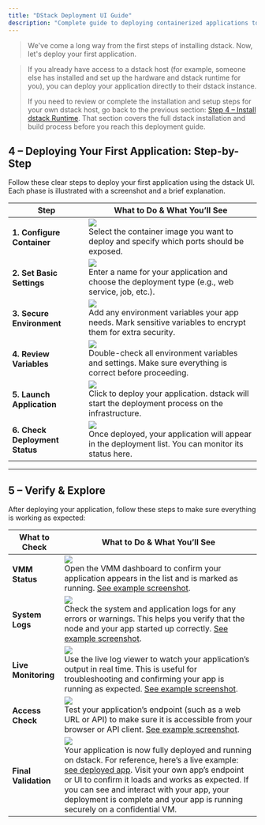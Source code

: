```yaml
---
title: "DStack Deployment UI Guide"
description: "Complete guide to deploying containerized applications to dstack with step-by-step instructions"
---
```

> We've come a long way from the first steps of installing dstack. Now, let's deploy your first application.

> If you already have access to a dstack host (for example, someone else has installed and set up the hardware and dstack runtime for you), you can deploy your application directly to their dstack instance.  
>  
> If you need to review or complete the installation and setup steps for your own dstack host, go back to the previous section: [Step 4 – Install dstack Runtime](/docs/getting-started/install/step-4-install-dstack-runtime). That section covers the full dstack installation and build process before you reach this deployment guide.

## 4 – Deploying Your First Application: Step-by-Step

Follow these clear steps to deploy your first application using the dstack UI. Each phase is illustrated with a screenshot and a brief explanation.

| Step                   | What to Do & What You’ll See |
|------------------------|---------------------------------------------------------------------------------------------------------------------------------------------------------------------------------------------------|
| **1. Configure Container**      | ![](/docs/getting-started/first-deployment-steps/step-install-guide/step13.png)<br/>Select the container image you want to deploy and specify which ports should be exposed. |
| **2. Set Basic Settings**       | ![](/docs/getting-started/first-deployment-steps/step-install-guide/step14.png)<br/>Enter a name for your application and choose the deployment type (e.g., web service, job, etc.). |
| **3. Secure Environment**       | ![](/docs/getting-started/first-deployment-steps/step-install-guide/step15.png)<br/>Add any environment variables your app needs. Mark sensitive variables to encrypt them for extra security. |
| **4. Review Variables**         | ![](/docs/getting-started/first-deployment-steps/step-install-guide/step16.png)<br/>Double-check all environment variables and settings. Make sure everything is correct before proceeding. |
| **5. Launch Application**       | ![](/docs/getting-started/first-deployment-steps/step-install-guide/step17.png)<br/>Click to deploy your application. dstack will start the deployment process on the infrastructure. |
| **6. Check Deployment Status**  | ![](/docs/getting-started/first-deployment-steps/step-install-guide/step18.png)<br/>Once deployed, your application will appear in the deployment list. You can monitor its status here. |

---

## 5 – Verify & Explore

After deploying your application, follow these steps to make sure everything is working as expected:

| What to Check      | What to Do & What You’ll See |
| ------------------ | ----------------------------------------------------------------------------------------------------------------------------------------------------------------------------------------------------------------------------------------------------------------------------------------------------------------------------------- |
| **VMM Status**     | ![](/docs/getting-started/first-deployment-steps/step-install-guide/step23.png)<br/>Open the VMM dashboard to confirm your application appears in the list and is marked as running. [See example screenshot](/docs/getting-started/first-deployment-steps/step-install-guide/step23.png). |
| **System Logs**    | ![](/docs/getting-started/first-deployment-steps/step-install-guide/step24.png)<br/>Check the system and application logs for any errors or warnings. This helps you verify that the node and your app started up correctly. [See example screenshot](/docs/getting-started/first-deployment-steps/step-install-guide/step24.png). |
| **Live Monitoring**| ![](/docs/getting-started/first-deployment-steps/step-install-guide/step25.logs.png)<br/>Use the live log viewer to watch your application’s output in real time. This is useful for troubleshooting and confirming your app is running as expected. [See example screenshot](/docs/getting-started/first-deployment-steps/step-install-guide/step25.logs.png). |
| **Access Check**   | ![](/docs/getting-started/first-deployment-steps/step-install-guide/step26.png)<br/>Test your application’s endpoint (such as a web URL or API) to make sure it is accessible from your browser or API client. [See example screenshot](/docs/getting-started/first-deployment-steps/step-install-guide/step26.png). |
| **Final Validation** | ![](/docs/getting-started/first-deployment-steps/step-install-guide/step28.png)<br/>Your application is now fully deployed and running on dstack. For reference, here’s a live example: [see deployed app](https://13bed0f2e9d7529a6eba06f0ebff51c8e23953c2-3000.dstack-prod6.phala.network/). Visit your own app’s endpoint or UI to confirm it loads and works as expected. If you can see and interact with your app, your deployment is complete and your app is running securely on a confidential VM. |
